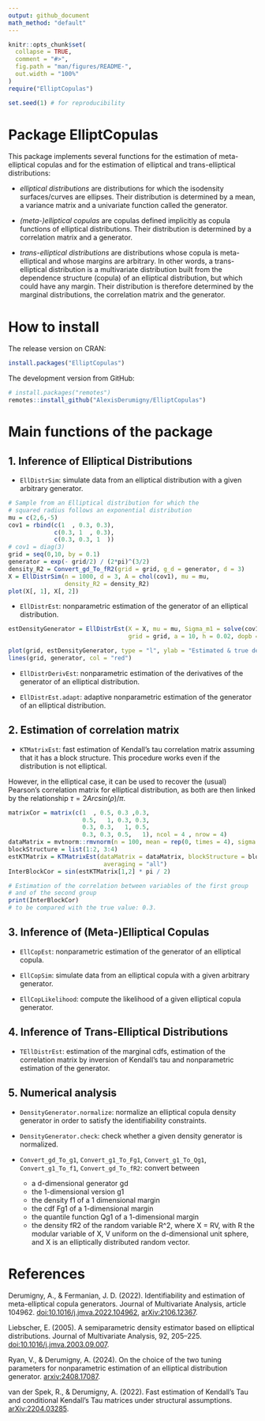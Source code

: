 ```yaml
---
output: github_document
math_method: "default"
---
```


<!-- README.md is generated from README.Rmd. Please edit that file -->


```r
knitr::opts_chunk$set(
  collapse = TRUE,
  comment = "#>",
  fig.path = "man/figures/README-",
  out.width = "100%"
)
require("ElliptCopulas")

set.seed(1) # for reproducibility
```


Package ElliptCopulas
=====================


This package implements several functions for the estimation of meta-elliptical copulas and for the estimation of elliptical and trans-elliptical distributions:

* *elliptical distributions* are distributions for which the isodensity surfaces/curves are ellipses. Their distribution is determined by a mean, a variance matrix and a univariate function called the generator.

* *(meta-)elliptical copulas* are copulas defined implicitly as copula functions of elliptical distributions. Their distribution is determined by a correlation matrix and a generator.

* *trans-elliptical distributions* are distributions whose copula is meta-elliptical and whose margins are arbitrary. In other words, a trans-elliptical distribution is a multivariate distribution built from the dependence structure (copula) of an elliptical distribution, but which could have any margin. Their distribution is therefore determined by the marginal distributions, the correlation matrix and the generator.



# How to install

The release version on CRAN:

```r
install.packages("ElliptCopulas")
```

The development version from GitHub:

```r
# install.packages("remotes")
remotes::install_github("AlexisDerumigny/ElliptCopulas")
```

# Main functions of the package


## 1. Inference of Elliptical Distributions


* `EllDistrSim`: simulate data from an elliptical distribution with a given arbitrary generator.

```r
# Sample from an Elliptical distribution for which the
# squared radius follows an exponential distribution
mu = c(2,6,-5)
cov1 = rbind(c(1  , 0.3, 0.3),
             c(0.3, 1  , 0.3),
             c(0.3, 0.3, 1  ))
# cov1 = diag(3)
grid = seq(0,10, by = 0.1)
generator = exp(- grid/2) / (2*pi)^(3/2)
density_R2 = Convert_gd_To_fR2(grid = grid, g_d = generator, d = 3)
X = EllDistrSim(n = 1000, d = 3, A = chol(cov1), mu = mu,
                density_R2 = density_R2)
plot(X[, 1], X[, 2])
```


* `EllDistrEst`: nonparametric estimation of the generator of an elliptical distribution.


```r
estDensityGenerator = EllDistrEst(X = X, mu = mu, Sigma_m1 = solve(cov1),
                                  grid = grid, a = 10, h = 0.02, dopb = FALSE)

plot(grid, estDensityGenerator, type = "l", ylab = "Estimated & true density generators")
lines(grid, generator, col = "red")
```


* `EllDistrDerivEst`: nonparametric estimation of the derivatives of the generator
of an elliptical distribution.

* `EllDistrEst.adapt`: adaptive nonparametric estimation of the generator of an
elliptical distribution.


## 2. Estimation of correlation matrix

* `KTMatrixEst`: fast estimation of Kendall's tau correlation matrix
assuming that it has a block structure.
This procedure works even if the distribution is not elliptical.

However, in the elliptical case,
it can be used to recover the (usual) Pearson's correlation matrix
for elliptical distribution, as both are then linked by the relationship
$\tau = 2 Arcsin(\rho) / \pi$.

```r
matrixCor = matrix(c(1  , 0.5, 0.3 ,0.3,
                     0.5,   1, 0.3, 0.3,
                     0.3, 0.3,   1, 0.5,
                     0.3, 0.3, 0.5,   1), ncol = 4 , nrow = 4)
dataMatrix = mvtnorm::rmvnorm(n = 100, mean = rep(0, times = 4), sigma = matrixCor)
blockStructure = list(1:2, 3:4)
estKTMatrix = KTMatrixEst(dataMatrix = dataMatrix, blockStructure = blockStructure,
                           averaging = "all")
InterBlockCor = sin(estKTMatrix[1,2] * pi / 2)

# Estimation of the correlation between variables of the first group
# and of the second group
print(InterBlockCor) 
# to be compared with the true value: 0.3.
```


## 3. Inference of (Meta-)Elliptical Copulas


* `EllCopEst`: nonparametric estimation of the generator of an elliptical copula.

* `EllCopSim`: simulate data from an elliptical copula with a given arbitrary generator.

* `EllCopLikelihood`: compute the likelihood of a given elliptical copula generator.


## 4. Inference of Trans-Elliptical Distributions

* `TEllDistrEst`: estimation of the marginal cdfs, estimation of the correlation matrix by inversion of Kendall's tau and nonparametric estimation of the generator.


## 5. Numerical analysis

* `DensityGenerator.normalize`: normalize an elliptical copula density generator in order to satisfy the identifiability constraints.

* `DensityGenerator.check`: check whether a given density generator is normalized.

* `Convert_gd_To_g1`, `Convert_g1_To_Fg1`, `Convert_g1_To_Qg1`, `Convert_g1_To_f1`, `Convert_gd_To_fR2`:
convert between
  * a d-dimensional generator gd
  * the 1-dimensional version g1
  * the density f1 of a 1 dimensional margin
  * the cdf Fg1 of a 1-dimensional margin
  * the quantile function Qg1 of a 1-dimensional margin
  * the density fR2 of the random variable R^2, where X = RV, with R the modular variable of X, V uniform on the d-dimensional unit sphere, and X is an elliptically distributed random vector.


# References

Derumigny, A., & Fermanian, J. D. (2022). Identifiability and estimation of meta-elliptical copula generators.
Journal of Multivariate Analysis, article 104962. [doi:10.1016/j.jmva.2022.104962](https://doi.org/doi:10.1016/j.jmva.2022.104962), [arXiv:2106.12367](https://arxiv.org/pdf/2106.12367).

Liebscher, E. (2005). A semiparametric density estimator based on elliptical distributions.
Journal of Multivariate Analysis, 92, 205–225. [doi:10.1016/j.jmva.2003.09.007](https://doi.org/10.1016/j.jmva.2003.09.007).

Ryan, V., & Derumigny, A. (2024).
On the choice of the two tuning parameters for nonparametric estimation of an
elliptical distribution generator.
[arxiv:2408.17087](https://arxiv.org/abs/2408.17087).

van der Spek, R., & Derumigny, A. (2022).
Fast estimation of Kendall's Tau and conditional Kendall's Tau matrices under structural assumptions.
[arXiv:2204.03285](https://arxiv.org/pdf/2204.03285).

